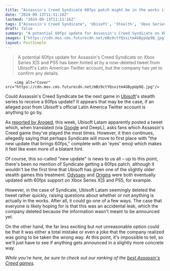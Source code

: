```yaml
---
title: "Assassin's Creed Syndicate 60fps patch might be in the works if Ubisoft was serious about this now-deleted blatant hint"
date: "2024-09-13T11:11:16Z"
lastmod: "2024-09-13T11:11:16Z"
tags: ["Assassin's Creed Syndicate", 'Ubisoft', 'Stealth', 'Xbox Series X|S', 'PS5', '60fps', 'Update', 'Rumor']
draft: false
summary: "A potential 60fps update for Assassin's Creed Syndicate on Xbox Series X|S and PS5 has been hinted at by a now-deleted tweet from Ubisoft's Latin American Twitter account, but the company has yet to confirm any details."
images: ["https://cdn.mos.cms.futurecdn.net/mBz9ctYQsxitm4GBypUp9Q.jpg"]
layout: PostSimple
---
```

> A potential 60fps update for Assassin's Creed Syndicate on Xbox Series X|S and PS5 has been hinted at by a now-deleted tweet from Ubisoft's Latin American Twitter account, but the company has yet to confirm any details.


        <img alt="Cover" src="https://cdn.mos.cms.futurecdn.net/mBz9ctYQsxitm4GBypUp9Q.jpg"/>
        
Could Assassin's Creed Syndicate be the next game in [Ubisoft](https://www.gamesradar.com/tag/ubisoft/)'s stealth series to receive a 60fps update? It appears that may be the case, if an alleged post from Ubisoft's official Latin America Twitter account is anything to go by.

As [<u>reported by Aroged</u>](https://www.aroged.com/2024/09/12/assassins-creed-syndicate-could-get-60-fps-update-on-xbox-series-x-s/), this week, Ubisoft Latam apparently posted a tweet which, when translated (via [Google](https://www.gamesradar.com/tag/google/) and DeepL), asks fans which Assassin's Creed game they've played the most times. However, it then continues, allegedly saying that perhaps Syndicate will move to first place with "the new update that brings 60fps," complete with an 'eyes' emoji which makes it feel like even more of a blatant hint.

Of course, this so-called "new update" is news to us all – up to this point, there's been no mention of Syndicate getting a 60fps patch, although it wouldn't be the first time that Ubisoft has given one of the slightly older stealth games this treatment. [<u>Odyssey</u>](https://www.gamesradar.com/assassins-creed-odyssey-gets-60fps-support-on-ps5-and-xbox-series-xs/) and [<u>Origins</u>](https://www.gamesradar.com/assassins-creed-origins-60-fps-ps5-and-xbox-series-xs-update-could-drop-next-week/) were both eventually updated with 60fps support on Xbox Series X|S and PS5, for example. 

However, in the case of Syndicate, Ubisoft Latam seemingly deleted the tweet rather quickly, raising questions about whether or not anything is actually in the works. After all, it could go one of a few ways. The case that everyone is likely hoping for is that this was an accidental leak, which the company deleted because the information wasn't meant to be announced yet. 

On the other hand, the far less exciting but not unreasonable option could be that it was either a total mistake or even a joke that the company realized was going to be taken the wrong way. At this point, it's impossible to tell, so we'll just have to see if anything gets announced in a slightly more concrete way.

*While you're here, be sure to check out our ranking of the *[<u><em>best Assassin's Creed games</em></u>](https://www.gamesradar.com/best-assassins-creed-games/)*.*
        